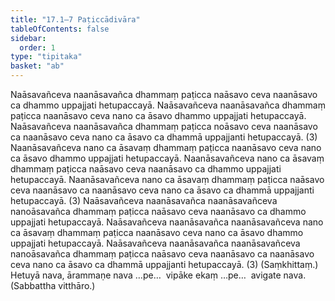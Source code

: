 ```yaml
---
title: "17.1–7 Paṭiccādivāra"
tableOfContents: false
sidebar:
  order: 1
type: "tipitaka"
basket: "ab"
---
```



<DynamicBreadcrumb />

<Division number="31">

<Paragraph number="87">
Naāsavañceva naanāsavañca dhammaṃ paṭicca naāsavo ceva naanāsavo ca dhammo uppajjati hetupaccayā. Naāsavañceva naanāsavañca dhammaṃ paṭicca naanāsavo ceva nano ca āsavo dhammo uppajjati hetupaccayā. Naāsavañceva naanāsavañca dhammaṃ paṭicca noāsavo ceva naanāsavo ca naanāsavo ceva nano ca āsavo ca dhammā uppajjanti hetupaccayā. (3)
</Paragraph>

<Paragraph number="88">
Naanāsavañceva nano ca āsavaṃ dhammaṃ paṭicca naanāsavo ceva nano ca āsavo dhammo uppajjati hetupaccayā. Naanāsavañceva nano ca āsavaṃ dhammaṃ paṭicca naāsavo ceva naanāsavo ca dhammo uppajjati hetupaccayā. Naanāsavañceva nano ca āsavaṃ dhammaṃ paṭicca naāsavo ceva naanāsavo ca naanāsavo ceva nano ca āsavo ca dhammā uppajjanti hetupaccayā. (3)
</Paragraph>

<Paragraph number="89">
Naāsavañceva naanāsavañca naanāsavañceva nanoāsavañca dhammaṃ paṭicca naāsavo ceva naanāsavo ca dhammo uppajjati hetupaccayā. Naāsavañceva naanāsavañca naanāsavañceva nano ca āsavaṃ dhammaṃ paṭicca naanāsavo ceva nano ca āsavo dhammo uppajjati hetupaccayā. Naāsavañceva naanāsavañca naanāsavañceva nanoāsavañca dhammaṃ paṭicca naāsavo ceva naanāsavo ca naanāsavo ceva nano ca āsavo ca dhammā uppajjanti hetupaccayā. (3) (Saṃkhittaṃ.)
</Paragraph>

<Paragraph number="90">
Hetuyā nava, ārammaṇe nava …pe…  vipāke ekaṃ …pe…  avigate nava. (Sabbattha vitthāro.)
</Paragraph>
</Division>